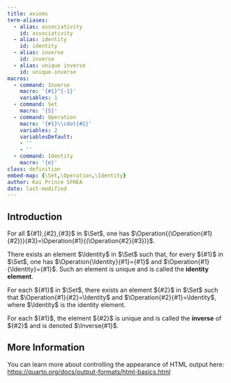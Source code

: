 ```yaml
---
title: axioms
term-aliases:
  - alias: associativity
    id: associativity
  - alias: identity
    id: identity
  - alias: inverse
    id: inverse
  - alias: unique inverse
    id: unique-inverse
macros:
  - command: Inverse
    macro: '{#1}^{-1}'
    variables: 1
  - command: Set
    macro: '{S}'
  - command: Operation
    macro: '{#1}\\cdot{#2}'
    variables: 2
    variablesDefault:
    - ''
    - ''
  - command: Identity
    macro: '{e}'
class: definition
embed-map: {\Set,\Operation,\Identity}
author: Kai Prince SFHEA
date: last-modified
---
```


## Introduction
::: {.definition}
::: {#def-associativity include-alias="true"}
For all ${#1},{#2},{#3}$ in $\Set$, one has $\Operation{(\Operation{#1}{#2})}{#3}=\Operation{#1}{(\Operation{#2}{#3})}$.
:::
::: {#def-identity include-alias="true"}
There exists an element $\Identity$ in $\Set$ such that, for every ${#1}$ in $\Set$, one has $\Operation{\Identity}{#1}={#1}$ and $\Operation{#1}{\Identity}={#1}$. Such an element is unique and is called the **identity element**.
:::
::: {#def-unique-inverse include-alias="true"}
::: {#def-inverse include-alias="true"}
For each ${#1}$ in $\Set$, there exists an element ${#2}$ in $\Set$ such that $\Operation{#1}{#2}=\Identity$ and $\Operation{#2}{#1}=\Identity$, where $\Identity$ is the identity element.
:::
For each ${#1}$, the element ${#2}$ is unique and is called the **inverse** of ${#2}$ and is denoted $\Inverse{#1}$.
:::
:::

## More Information

You can learn more about controlling the appearance of HTML output here: <https://quarto.org/docs/output-formats/html-basics.html>

